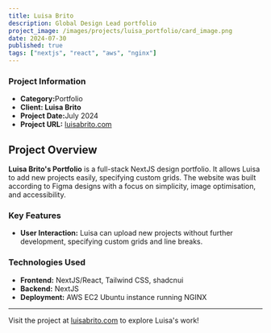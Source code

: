 ```yaml
---
title: Luisa Brito
description: Global Design Lead portfolio
project_image: /images/projects/luisa_portfolio/card_image.png
date: 2024-07-30
published: true
tags: ["nextjs", "react", "aws", "nginx"]
---
```


<div className="grid grid-cols-1 md:grid-cols-2">
    <div id="phone-outer-container" className="scale-[1.4] md:scale-[1]">
        <div id="image-container">
            <div id="phone-depth"></div>
            <div id="phone">
                <div id="phone-camera-area">
                    <div id="phone-camera"></div>
                </div>
                <div id="phone-screen">
                    <div className="shine"></div>
                </div>
            </div>
        </div>
    </div>
    <div>
        <h3>Project Information</h3>
        <ul>
            <li><strong>Category:</strong>Portfolio</li>
            <li><strong>Client: Luisa Brito</strong></li>
            <li><strong>Project Date:</strong>July 2024</li>
            <li><strong>Project URL:</strong> <a href="https://luisabrito.com">luisabrito.com</a></li>
        </ul>
    </div>
</div>

## Project Overview
**Luisa Brito's Portfolio** is a full-stack NextJS design portfolio. It allows Luisa to add new projects easily, specifying custom grids. The website was built according to Figma designs with a focus on simplicity, image optimisation, and accessibility.

### Key Features
- **User Interaction:** Luisa can upload new projects without further development, specifying custom grids and line breaks.

### Technologies Used
- **Frontend:** NextJS/React, Tailwind CSS, shadcnui
- **Backend:** NextJS
- **Deployment:** AWS EC2 Ubuntu instance running NGINX

---

Visit the project at [luisabrito.com](https://luisabrito.com) to explore Luisa's work!